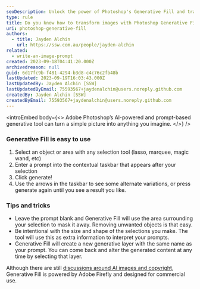 ```yaml
---
seoDescription: Unlock the power of Photoshop's Generative Fill and transform images with AI-driven prompts.
type: rule
title: Do you know how to transform images with Photoshop Generative Fill?
uri: photoshop-generative-fill
authors:
  - title: Jayden Alchin
    url: https://ssw.com.au/people/jayden-alchin
related:
  - write-an-image-prompt
created: 2023-09-18T04:41:20.000Z
archivedreason: null
guid: 6d17fc9b-f481-4294-b3d8-c4c76c2fb48b
lastUpdated: 2023-09-19T16:03:43.000Z
lastUpdatedBy: Jayden Alchin [SSW]
lastUpdatedByEmail: 75593567+jaydenalchin@users.noreply.github.com
createdBy: Jayden Alchin [SSW]
createdByEmail: 75593567+jaydenalchin@users.noreply.github.com
---
```


<introEmbed
  body={<>
Adobe Photoshop’s AI-powered and prompt-based generative tool can turn a simple picture into anything you imagine.
  </>}
/>
<youtubeEmbed url="https://www.youtube.com/embed/JbpgHC9a6Rs" description="Video: Generative Fill for Beginners (4 min)" />

### Generative Fill is easy to use

1. Select an object or area with any selection tool (lasso, marquee, magic wand, etc)
2. Enter a prompt into the contextual taskbar that appears after your selection
3. Click generate!
4. Use the arrows in the taskbar to see some alternate variations, or press generate again until you see a result you like.

### Tips and tricks

- Leave the prompt blank and Generative Fill will use the area surrounding your selection to mask it away. Removing unwanted objects is that easy.
- Be intentional with the size and shape of the selections you make. The tool will use this as extra information to interpret your prompts.
- Generative Fill will create a new generative layer with the same name as your prompt. You can come back and alter the generated content at any time by selecting that layer.

Although there are still [discussions around AI images and copyright](https://copyrightalliance.org/protecting-creators-generative-ai/), Generative Fill is powered by Adobe Firefly and designed for commercial use.
